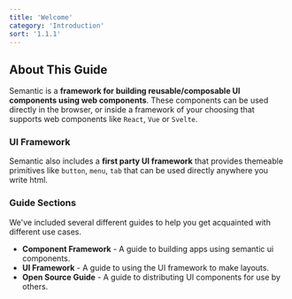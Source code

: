 ```yaml
---
title: 'Welcome'
category: 'Introduction'
sort: '1.1.1'
---
```


## About This Guide

Semantic is a **framework for building reusable/composable UI components using web components**. These components can be used directly in the browser, or inside a framework of your choosing that supports web components like `React`, `Vue` or `Svelte`.

### UI Framework
Semantic also includes a **first party UI framework** that provides themeable primitives like `button`, `menu`, `tab` that can be used directly anywhere you write html.

### Guide Sections

We've included several different guides to help you get acquainted with different use cases.

* **Component Framework** - A guide to building apps using semantic ui components.
* **UI Framework** - A guide to using the UI framework to make layouts.
* **Open Source Guide** - A guide to distributing UI components for use by others.
